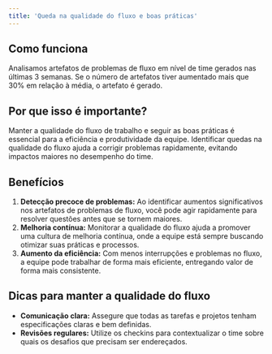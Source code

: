 ```yaml
---
title: 'Queda na qualidade do fluxo e boas práticas'
---
```


## Como funciona

Analisamos artefatos de problemas de fluxo em nível de time gerados nas últimas 3 semanas. Se o número de artefatos tiver aumentado mais que 30% em relação à média, o artefato é gerado.

## Por que isso é importante?

Manter a qualidade do fluxo de trabalho e seguir as boas práticas é essencial para a eficiência e produtividade da equipe. Identificar quedas na qualidade do fluxo ajuda a corrigir problemas rapidamente, evitando impactos maiores no desempenho do time.

## Benefícios

1. **Detecção precoce de problemas:** Ao identificar aumentos significativos nos artefatos de problemas de fluxo, você pode agir rapidamente para resolver questões antes que se tornem maiores.
2. **Melhoria contínua:** Monitorar a qualidade do fluxo ajuda a promover uma cultura de melhoria contínua, onde a equipe está sempre buscando otimizar suas práticas e processos.
3. **Aumento da eficiência:** Com menos interrupções e problemas no fluxo, a equipe pode trabalhar de forma mais eficiente, entregando valor de forma mais consistente.

## Dicas para manter a qualidade do fluxo

- **Comunicação clara:** Assegure que todas as tarefas e projetos tenham especificações claras e bem definidas.
- **Revisões regulares:** Utilize os checkins para contextualizar o time sobre quais os desafios que precisam ser endereçados.